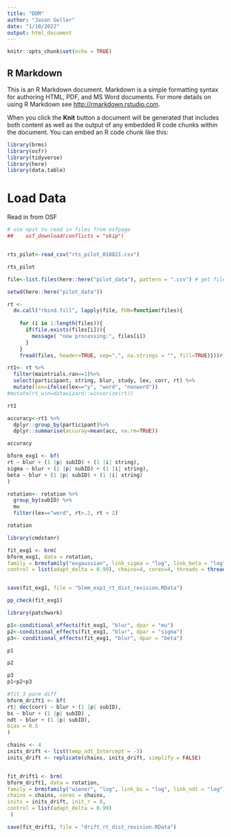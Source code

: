 ```yaml
---
title: "DDM"
author: "Jason Geller"
date: "1/10/2022"
output: html_document
---
```


```r
knitr::opts_chunk$set(echo = TRUE)
```

## R Markdown

This is an R Markdown document. Markdown is a simple formatting syntax for authoring HTML, PDF, and MS Word documents. For more details on using R Markdown see <http://rmarkdown.rstudio.com>.

When you click the **Knit** button a document will be generated that includes both content as well as the output of any embedded R code chunks within the document. You can embed an R code chunk like this:

```r
library(brms)
library(osfr)
library(tidyverse)
library(here)
library(data.table)
```

# Load Data

Read in from OSF 

```r

# use opst to read in files from osfpage
##    osf_download(conflicts = "skip")


rts_pilot<-read_csv("rts_pilot_010821.csv")

rts_pilot

```



```r



file<-list.files(here::here("pilot_data"), pattern = ".csv") # get files 

setwd(here::here("pilot_data"))

rt <-
  do.call("rbind.fill", lapply(file, FUN=function(files){
    
    for (i in 1:length(files)){ 
      if(file.exists(files[i])){
        message( "now processing:", files[i])
      }
    }
    fread(files, header=TRUE, sep=",", na.strings = "", fill=TRUE)}))#fread makes reading in f


```

```r

rt1<- rt %>%
  filter(maintrials.ran==1)%>%
  select(participant, string, blur, study, lex, corr, rt) %>%
  mutate(lex=ifelse(lex=="y", "word", "nonword"))
#mutate(rt_win=datawizard::winsorize(rt))

rt1

accuracy<-rt1 %>%
  dplyr::group_by(participant)%>%
  dplyr::summarise(accuray=mean(acc, na.rm=TRUE))

accuracy

```

```r


bform_exg1 <- bf(
rt ~ blur + (1 |p| subID) + (1 |i| string),
sigma ~ blur + (1 |p| subID) + (1 |i| string),
beta ~ blur + (1 |p| subID) + (1 |i| string)
)

```


```r
rotation<- rotation %>%
  group_by(subID) %>%
  mu
  filter(lex=="word", rt>.2, rt < 2)

rotation
```


```r

library(cmdstanr)

fit_exg1 <- brm(
bform_exg1, data = rotation,
family = brmsfamily("exgaussian", link_sigma = "log", link_beta = "log"),
control = list(adapt_delta = 0.99), chains=4, cores=4, threads = threading(4),  backend="cmdstanr")


save(fit_exg1, file = "blmm_exp1_rt_dist_revision.RData")

```

```r


pp_check(fit_exg1)
```

```r
library(patchwork)

p1<-conditional_effects(fit_exg1, "blur", dpar = "mu")
p2<-conditional_effects(fit_exg1, "blur", dpar = "sigma")
p3<- conditional_effects(fit_exg1, "blur", dpar = "beta")

p1

p2

p3
p1+p2+p3

```

```r
#fit 3 parm diff
bform_drift1 <- bf(
rt| dec(corr) ~ blur + (1 |p| subID),
bs ~ blur + (1 |p| subID) ,
ndt ~ blur + (1 |p| subID),
bias = 0.5
)

```


```r
chains <- 4
inits_drift <- list(temp_ndt_Intercept = -3)
inits_drift <- replicate(chains, inits_drift, simplify = FALSE)


fit_drift1 <- brm(
bform_drift1, data = rotation,
family = brmsfamily("wiener", "log", link_bs = "log", link_ndt = "log"),
chains = chains, cores = chains,
inits = inits_drift, init_r = 0,
control = list(adapt_delta = 0.99)
 )

save(fit_drift1, file = "drift_rt_dist_revision.RData")


```
